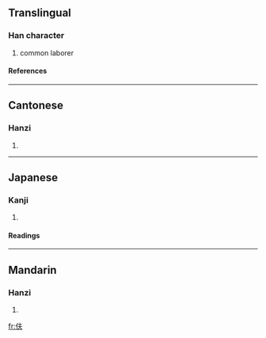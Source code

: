 ==Translingual==
===Han character===
{{Han char|rad=人|as=04|sn=6|four=2523<sub>0</sub>|canj=人手人 (OQO)}}
# common laborer
====References====
{{Han ref|kx=0096.121|dkj=00451|dj=0204.070|hdz=10117.140|uh=4F15|ud=20245|bh=A5ED|bd=42477}}
----
==Cantonese==
===Hanzi===
{{yue-hanzi|jyut=|y=fu1}}
# {{defn|Cantonese}}
----
==Japanese==
===Kanji===
{{ja-kanji|grade=|rs=人04}}
# {{defn|Japanese}}
====Readings====
{{ja-readings|on=[[ふ]] (fu)|kun=[[むすめむこ]] (musumemuko)}}
----
==Mandarin==
===Hanzi===
{{cmn-hanzi|pin=[[fū]] (fu1), [[huo]] (huo5)|wg=fu<sup>1</sup>, huo<sup>5</sup>}}
# {{defn|Mandarin}}

[[fr:伕]]